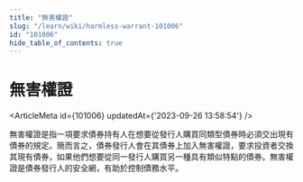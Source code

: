 ```yaml
---
title: "無害權證"
slug: "/learn/wiki/harmless-warrant-101006"
id: "101006"
hide_table_of_contents: true
---
```



# 無害權證

<ArticleMeta id={101006} updatedAt={'2023-09-26 13:58:54'} />
<div className='border-solid border-b border-t-0 my-4 border-[var(--ifm-color-gray-300)]' />

無害權證是指一項要求債券持有人在想要從發行人購買同類型債券時必須交出現有債券的規定。簡而言之，債券發行人會在其債券上加入無害權證，要求投資者交換其現有債券，如果他們想要從同一發行人購買另一種具有類似特點的債券。無害權證是債券發行人的安全網，有助於控制債務水平。
